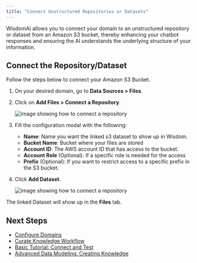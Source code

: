 ```yaml
---
title: "Connect Unstructured Repositories or Datasets"
---
```


WisdomAI allows you to connect your domain to an unstructured repository or dataset from an Amazon S3 bucket, thereby enhancing your chatbot responses and ensuring the AI understands the underlying structure of your information.

## Connect the Repository/Dataset

Follow the steps below to connect your Amazon S3 Bucket.

1. On your desired domain, go to **Data Sources \> Files**.
2. Click on **Add Files \> Connect a Repository**.

   ![image showing how to connect a repository](/images/connect-repository.png)
3. Fill the configuration modal with the following:
   - **Name**: Name you want the linked s3 dataset to show up in Wisdom.
   - **Bucket Name**: Bucket where your files are stored
   - **Account ID**: The AWS account ID that has access to the bucket.
   - **Account Role** (Optional): If a specific role is needed for the access
   - **Prefix** (Optional): If you want to restrict access to a specific prefix in the S3 bucket.
4. Click **Add Dataset**.

   ![image showing how to connect a repository](/images/add-dataset.png)

The linked Dataset will show up in the **Files** tab.

## Next Steps

- [Configure Domains](/improve-wisdom-ai-responses/configure-domains)
- [Curate Knowledge Workflow](/improve-wisdom-ai-responses/curate-knowledge-workflow)
- [Basic Tutorial: Connect and Test](/setting-up-wisdom-ai/basic-tutorial-connect-and-test)
- [Advanced Data Modeling: Creating Knowledge](/setting-up-wisdom-ai/advanced-data-modeling-creating-knowledge)